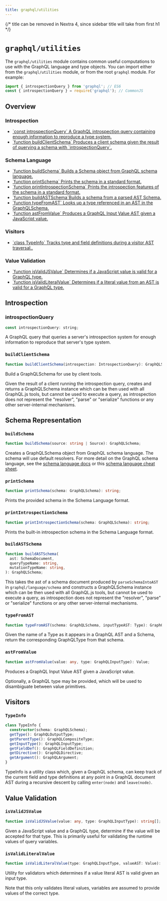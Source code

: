 ```yaml
---
title: graphql/utilities
---
```


{/* title can be removed in Nextra 4, since sidebar title will take from first h1 */}

# `graphql/utilities`

The `graphql/utilities` module contains common useful computations to use with
the GraphQL language and type objects. You can import either from the `graphql/utilities` module, or from the root `graphql` module. For example:

```js
import { introspectionQuery } from 'graphql'; // ES6
const { introspectionQuery } = require('graphql'); // CommonJS
```

## Overview

### Introspection

<ul className="apiIndex">
  <li>
    <a href="#introspectionquery">
      `const introspectionQuery` A GraphQL introspection query containing enough
      information to reproduce a type system.
    </a>
  </li>
  <li>
    <a href="#buildclientschema">
      `function buildClientSchema` Produces a client schema given the result of
      querying a schema with `introspectionQuery`.
    </a>
  </li>
</ul>

### Schema Language

<ul className="apiIndex">
  <li>
    <a href="#buildschema">
      `function buildSchema` Builds a Schema object from GraphQL schema
      language.
    </a>
  </li>
  <li>
    <a href="#printschema">
      `function printSchema` Prints the schema in a standard format.
    </a>
  </li>
  <li>
    <a href="#printintrospectionschema">
      `function printIntrospectionSchema` Prints the introspection features of
      the schema in a standard format.
    </a>
  </li>
  <li>
    <a href="#buildastschema">
      `function buildASTSchema`Builds a schema from a parsed AST Schema.
    </a>
  </li>
  <li>
    <a href="#typefromast">
      `function typeFromAST` Looks up a type referenced in an AST in the
      GraphQLSchema.
    </a>
  </li>
  <li>
    <a href="#astfromvalue">
      `function astFromValue` Produces a GraphQL Input Value AST given a
      JavaScript value.
    </a>
  </li>
</ul>

### Visitors

<ul className="apiIndex">
  <li>
    <a href="#typeinfo">
      `class TypeInfo` Tracks type and field definitions during a visitor AST
      traversal..
    </a>
  </li>
</ul>

### Value Validation

<ul className="apiIndex">
  <li>
    <a href="#isvalidjsvalue">
      `function isValidJSValue` Determines if a JavaScript value is valid for a
      GraphQL type.
    </a>
  </li>
  <li>
    <a href="#isvalidliteralvalue">
      `function isValidLiteralValue` Determines if a literal value from an AST
      is valid for a GraphQL type.
    </a>
  </li>
</ul>

## Introspection

### introspectionQuery

```js
const introspectionQuery: string;
```

A GraphQL query that queries a server's introspection system for enough
information to reproduce that server's type system.

### `buildClientSchema`

```ts
function buildClientSchema(introspection: IntrospectionQuery): GraphQLSchema;
```

Build a GraphQLSchema for use by client tools.

Given the result of a client running the introspection query, creates and
returns a GraphQLSchema instance which can be then used with all GraphQL.js
tools, but cannot be used to execute a query, as introspection does not
represent the "resolver", "parse" or "serialize" functions or any other
server-internal mechanisms.

## Schema Representation

### `buildSchema`

```ts
function buildSchema(source: string | Source): GraphQLSchema;
```

Creates a GraphQLSchema object from GraphQL schema language. The schema will use default resolvers. For more detail on the GraphQL schema language, see the [schema language docs](/learn/schema/) or this [schema language cheat sheet](https://wehavefaces.net/graphql-shorthand-notation-cheatsheet-17cd715861b6#.9oztv0a7n).

### `printSchema`

```ts
function printSchema(schema: GraphQLSchema): string;
```

Prints the provided schema in the Schema Language format.

### `printIntrospectionSchema`

```ts
function printIntrospectionSchema(schema: GraphQLSchema): string;
```

Prints the built-in introspection schema in the Schema Language format.

### `buildASTSchema`

```ts
function buildASTSchema(
  ast: SchemaDocument,
  queryTypeName: string,
  mutationTypeName: string,
): GraphQLSchema;
```

This takes the ast of a schema document produced by `parseSchemaIntoAST` in
`graphql/language/schema` and constructs a GraphQLSchema instance which can be
then used with all GraphQL.js tools, but cannot be used to execute a query, as
introspection does not represent the "resolver", "parse" or "serialize"
functions or any other server-internal mechanisms.

### `typeFromAST`

```ts
function typeFromAST(schema: GraphQLSchema, inputTypeAST: Type): GraphQLType;
```

Given the name of a Type as it appears in a GraphQL AST and a Schema, return the
corresponding GraphQLType from that schema.

### `astFromValue`

```ts
function astFromValue(value: any, type: GraphQLInputType): Value;
```

Produces a GraphQL Input Value AST given a JavaScript value.

Optionally, a GraphQL type may be provided, which will be used to
disambiguate between value primitives.

## Visitors

### `TypeInfo`

```ts
class TypeInfo {
  constructor(schema: GraphQLSchema);
  getType(): GraphQLOutputType;
  getParentType(): GraphQLCompositeType;
  getInputType(): GraphQLInputType;
  getFieldDef(): GraphQLFieldDefinition;
  getDirective(): GraphQLDirective;
  getArgument(): GraphQLArgument;
}
```

TypeInfo is a utility class which, given a GraphQL schema, can keep track
of the current field and type definitions at any point in a GraphQL document
AST during a recursive descent by calling `enter(node)` and `leave(node)`.

## Value Validation

### `isValidJSValue`

```ts
function isValidJSValue(value: any, type: GraphQLInputType): string[];
```

Given a JavaScript value and a GraphQL type, determine if the value will be
accepted for that type. This is primarily useful for validating the
runtime values of query variables.

### `isValidLiteralValue`

```ts
function isValidLiteralValue(type: GraphQLInputType, valueAST: Value): string[];
```

Utility for validators which determines if a value literal AST is valid given
an input type.

Note that this only validates literal values, variables are assumed to
provide values of the correct type.
